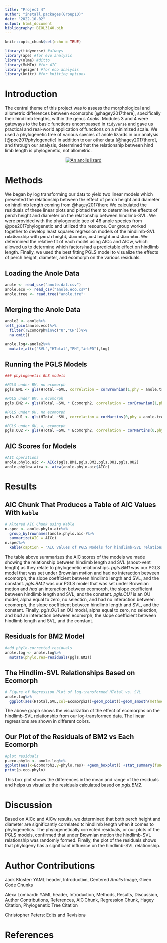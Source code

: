 ```yaml
---
title: "Project 4"
author: "install.packages(Group10)"
date: "2022-10-02"
output: html_document
bibliography: BIOL3140.bib
---
```


```r
knitr::opts_chunk$set(echo = TRUE)
```

```r
library(tidyverse) #always
library(ape) #for evo analysis
library(nlme) #ditto
library(MuMIn) #for AIC
library(geiger) #for eco analysis
library(knitr) #for knitting options
```

# Introduction

The central theme of this project was to assess the morphological and allometric differences between ecomorphs [@hagey2017there], specifically their hindlimb lengths, within the genus *Anolis*.  Modules 3 and 4 were gateways to the basic functions encompassed in `tidyverse` and gave us practical and real-world application of functions on a minimized scale. We used a phylogenetic tree of various species of anole lizards in our analysis [@poe2017phylogenetic] in addition to our other data [@hagey2017there], and through our analysis, determined that the relationship between hind limb length is phylogenetic, not allometric.

<center>
[![An anolis lizard](https://upload.wikimedia.org/wikipedia/commons/thumb/4/4b/Green_anole.jpg/320px-Green_anole.jpg)](https://upload.wikimedia.org/wikipedia/commons/thumb/4/4b/Green_anole.jpg/320px-Green_anole.jpg)
</center>

# Methods 

We began by log transforming our data to yield two linear models which presented the relationship between the effect of perch height and diameter on hindlimb length coming from @hagey2017there  We calculated the residuals of these linear plots and plotted them to determine the effects of perch height and diameter on the relationship between hindlimb-SVL.  We were provided with the phylogenetic tree of 46 anole species from @poe2017phylogenetic and utilized this resource.  Our group worked together to develop least squares regression models of the hindlimb-SVL relationship with perch height, diameter, and height and diameter.  We determined the relative fit of each model using AICc and AICw, which allowed us to determine which factors had a predictable effect on hindlimb length.  Finally, we used the best fitting PGLS model to visualize the effects of perch height, diameter, and ecomorph on the various residuals. 

## Loading the Anole Data

```r
anole <- read_csv("anole.dat.csv")
anole.eco <- read_csv("anole.eco.csv")
anole.tree <- read.tree("anole.tre")
```

## Merging the Anole Data

```r
anole2 <- anole%>%
left_join(anole.eco)%>%
  filter(!Ecomorph%in%c("U","CH"))%>%
  na.omit()

anole.log<-anole2%>%
  mutate_at(c("SVL","HTotal","PH","ArbPD"),log)
```

## Running the PGLS Models

```r
### phylogenetic GLS models

#PGLS under BM, no ecomorph
pgls.BM1 <- gls(HTotal ~SVL, correlation = corBrownian(1,phy = anole.tree,form=~Species),data = anole.log, method = "ML")

#PGLS under BM, w ecomorph
pgls.BM2 <- gls(HTotal ~SVL * Ecomorph2, correlation = corBrownian(1,phy = anole.tree,form=~Species),data = anole.log, method = "ML")

#PGLS under OU, no ecomorph
pgls.OU1 <- gls(HTotal ~SVL, correlation = corMartins(0,phy = anole.tree,form=~Species),data = anole.log, method = "ML")

#PGLS under OU, w, ecomorph
pgls.OU2 <- gls(HTotal ~SVL * Ecomorph2, correlation = corMartins(0,phy = anole.tree,form=~Species),data = anole.log, method = "ML")
```

## AIC Scores for Models

```r
#AIC operations
anole.phylo.aic <- AICc(pgls.BM1,pgls.BM2,pgls.OU1,pgls.OU2)
anole.phylow.aicw <- aicw(anole.phylo.aic$AICc)
```

# Results

## AIC Chunk That Produces a Table of AIC Values With `kable` 

```r
# Altered AIC Chunk using Kable
n.spec <- anole.phylo.aic%>%
  group_by(rownames(anole.phylo.aic))%>%
  summarize(AIC = AICc)
n.spec%>%
  kable(caption = "AIC Values of PGLS Models for hindlimb-SVL relationship with Perch Height and Diameter")
```

The table above summarizes the AIC scores of the models we made showing the relationship between hindlimb length and SVL (snout-vent length) as they relate to phylogenetic relationships. *pgls.BM1* was our PGLS model that was set under Brownian motion and had no interaction between ecomorph, the slope coefficient between hindlimb length and SVL, and the constant.  *pgls.BM2* was our PGLS model that was set under Brownian motion and *had* an interaction between ecomorph, the slope coefficient between hindlimb length and SVL, and the constant.  *pgls.OU1* is an OU model, alpha equal to zero, no selection, and had no interaction between ecomorph, the slope coefficient between hindlimb length and SVL, and the constant.  Finally, *pgls.OU1* an OU model, alpha equal to zero, no selection, and *had* an interaction between ecomorph, the slope coefficient between hindlimb length and SVL, and the constant.

## Residuals for BM2 Model

```r
#add phylo-corrected residuals
anole.log <- anole.log%>%
  mutate(phylo.res=residuals(pgls.BM2))
```

## The Hindlim-SVL Relationships Based on Ecomorph

```r
# Figure of Regression Plot of log-transformed HTotal vs. SVL
anole.log%>%
  ggplot(aes(HTotal,SVL,col=Ecomorph2))+geom_point()+geom_smooth(method="lm")
```

The above graph shows the visualization of the effect of ecomorphs on the hindlimb-SVL relationship from our log-transformed data.  The linear regressions are shown in different colors.

## Our Plot of the Residuals of BM2 vs Each Ecomorph

```r
#plot residuals
p.eco.phylo <- anole.log%>%
ggplot(aes(x=Ecomorph2,y=phylo.res)) +geom_boxplot() +stat_summary(fun=mean, geom="point", size=3)
print(p.eco.phylo)

```

This box plot shows the differences in the mean and range of the residuals and helps us visualize the residuals calculated based on *pgls.BM2*.

# Discussion

Based on AICc and AICw results, we determined that both perch height and diameter are significantly correlated to hindlimb length when it comes to phylogenetics.  The phylogenetically corrected residuals, or our plots of the PGLS models, confirmed that under Brownian motion the hindlimb-SVL relationship was randomly formed.  Finally, the plot of the residuals shows that phylogeny has a significant influence on the hindlimb-SVL relationship.

# Author Contributions

Jack Kloster: YAML header, Introduction, Centered *Anolis* Image, Given Code Chunks

Alexa Lombardi: YAML header, Introduction, Methods, Results, Discussion, Author Contributions, References, AIC Chunk, Regression Chunk, Hagey Citation, Phylogenetic Tree Citation

Christopher Peters: Edits and Revisions

# References


